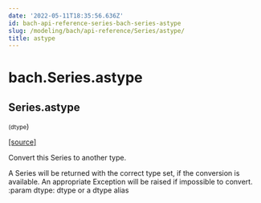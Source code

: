 ```yaml
---
date: '2022-05-11T18:35:56.636Z'
id: bach-api-reference-series-bach-series-astype
slug: /modeling/bach/api-reference/Series/astype/
title: astype
---
```


# bach.Series.astype

<div className="method">

## <span className="additional-name">Series.</span><span className="name">astype</span>

<small className="parameter-list">(<span className="parameter" id="dtype">dtype</span></small>)


&#8203;<span className="view-source">[[source]](https://github.com/objectiv/objectiv-analytics/blob/main/bach/bach/series/series.py)</span>

<div className="content">

Convert this Series to another type.

A Series will be returned with the correct type set, if the conversion is available. An appropriate
Exception will be raised if impossible to convert.
:param dtype: dtype or a dtype alias


</div>


</div>
